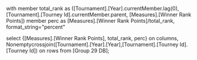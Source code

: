 with member total_rank as 
([Tournament].[Year].currentMember.lag(0), [Tournament].[Tourney Id].currentMember.parent,
[Measures].[Winner Rank Points]) 
member perc as [Measures].[Winner Rank Points]/total_rank, format_string="percent" 

select {[Measures].[Winner Rank Points], total_rank, perc} on columns, 
Nonemptycrossjoin([Tournament].[Year].[Year],[Tournament].[Tourney Id].[Tourney Id]) on rows from [Group 29 DB];